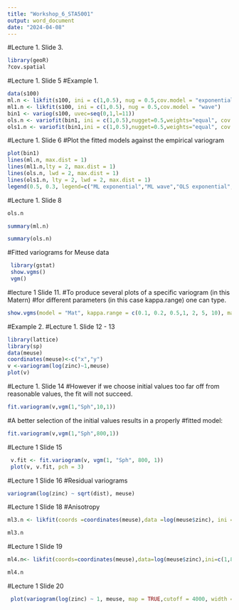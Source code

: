 ---
title: "Workshop_6_STA5001"
output: word_document
date: "2024-04-08"
---

#Lecture 1. Slide 3.
```{r}
library(geoR)
?cov.spatial
```


#Lecture 1. Slide 5
#Example 1. 


```{r}
data(s100)
ml.n <- likfit(s100, ini = c(1,0.5), nug = 0.5,cov.model = "exponential")
ml1.n <- likfit(s100, ini = c(1,0.5), nug = 0.5,cov.model = "wave")
bin1 <- variog(s100, uvec=seq(0,1,l=11))
ols.n <- variofit(bin1, ini = c(1,0.5),nugget=0.5,weights="equal", cov.model = "exponential")
ols1.n <- variofit(bin1,ini = c(1,0.5),nugget=0.5,weights="equal", cov.model = "wave")
```

#Lecture 1. Slide 6
#Plot the fitted models against the empirical variogram
```{r }
plot(bin1)
lines(ml.n, max.dist = 1)
lines(ml1.n,lty = 2, max.dist = 1)
lines(ols.n, lwd = 2, max.dist = 1)
lines(ols1.n, lty = 2, lwd = 2, max.dist = 1)
legend(0.5, 0.3, legend=c("ML exponential","ML wave","OLS exponential","OLS wave"),lty=c(1,2,1,2),lwd=c(1,1,2,2), cex=0.7)

```

#Lecture 1. Slide 8

```{r }
ols.n

```





```{r }
summary(ml.n)

```



```{r }
summary(ols.n)

```

#Fitted variograms for Meuse data

```{r }
 library(gstat)
 show.vgms()
 vgm()

```

#lecture 1 Slide 11. 
#To produce several plots of a specific variogram (in this Matern)
#for different parameters (in this case kappa.range) one can type.
```{r }
show.vgms(model = "Mat", kappa.range = c(0.1, 0.2, 0.5,1, 2, 5, 10), max = 10)

```

#Example 2. 
#Lecture 1. Slide 12 - 13


```{r }
library(lattice)
library(sp)
data(meuse)
coordinates(meuse)<-c("x","y")
v <-variogram(log(zinc)~1,meuse)
plot(v)
```


#Lecture 1. Slide 14
#However if we choose initial values too far off from reasonable values, the fit will not succeed. 
```{r }
fit.variogram(v,vgm(1,"Sph",10,1))
```

#A better selection of the initial values results in a properly 
#fitted model:
```{r }
fit.variogram(v,vgm(1,"Sph",800,1))
```




#Lecture 1 Slide 15

```{r }
 v.fit <- fit.variogram(v, vgm(1, "Sph", 800, 1))
 plot(v, v.fit, pch = 3)
```


#Lecture 1 Slide 16
#Residual variograms
```{r }
variogram(log(zinc) ~ sqrt(dist), meuse)
```


#Lecture 1 Slide 18
#Anisotropy


```{r }
ml3.n <- likfit(coords =coordinates(meuse),data =log(meuse$zinc), ini = c(1,800), nug = 0.05,cov.model = "spherical")

ml3.n
```

#Lecture 1 Slide 19


```{r }
ml4.n<- likfit(coords=coordinates(meuse),data=log(meuse$zinc),ini=c(1,800),fix.psiA=FALSE,fix.psiR =FALSE,nug=0.05,cov.model="spherical")

ml4.n
```




#Lecture 1 Slide 20

```{r }
 plot(variogram(log(zinc) ~ 1, meuse, map = TRUE,cutoff = 4000, width = 100))
```